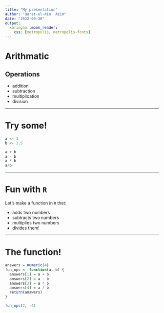 ```yaml
---
title: "My presentation"
author: "Qurat-ul-Ain  Azim"
date: "2022-09-30"
output: 
  xaringan::moon_reader:
    css: [metropolis, metropolis-fonts]
---
```



# Arithmatic

## Operations

- addition
- subtraction
- multiplication
- division

---

# Try some!

```r
a <- 1
b <- 3.5

a + b
a - b
a * b
a/b
```
---

# Fun with `R`

Let's make a function in `R` that:

- adds two numbers
- subtracts two numbers
- multiplies two numbers
- divides them!

---

# The function!

```r

answers = numeric(4)
fun_ops <- function(a, b) {
  answers[1] = a + b
  answers[2] = a - b
  answers[3] = a * b
  answers[4] = a / b
  return(answers)
}

fun_ops(2, -4)

```
